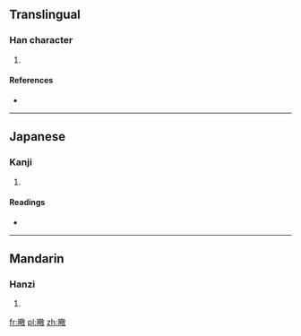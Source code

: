==Translingual==

===Han character===
{{Han char|rn=72|rad=日|as=13|sn=17|four=|canj=日廿口大 (ATRK)}}

# {{defn|Han|sort=日13}}

====References====
* {{Han ref|kx=0500.340|dkj=14202|dj=0871.010|hdz=21537.200|uh=66D4|ud=26324}}

----

==Japanese==

===Kanji===
{{ja-kanji|grade=|rs=日13}}

# {{defn|lang=ja|sort=日13}}

====Readings====
* {{ja-readings|on=[[けい]] (kei), [[ぎょう]] (gyō)|kun=[[あきらか]] (akiraka), [[かわく]] (kawaku)}}

----

==Mandarin==

===Hanzi===
{{cmn-hanzi|pin=[[jìng]] ([[jing4]]), [[shǔ]] ([[shu3]])|wg=ching<sup>4</sup>, shu<sup>3</sup>}}

# {{defn|lang=cmn|sort=日13}}

[[fr:曔]]
[[pl:曔]]
[[zh:曔]]
